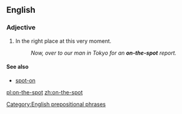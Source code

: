 {{also|on the spot}}
==English==

===Adjective===
{{en-adj|-}}

# {{label|en|idiomatic}}In the right place at this very moment.
#: ''Now, over to our man in Tokyo for an '''on-the-spot''' report.''

====See also====
* [[spot-on]]

[[Category:English prepositional phrases]]

[[pl:on-the-spot]]
[[zh:on-the-spot]]